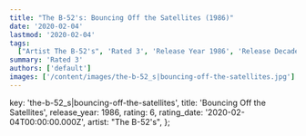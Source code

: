 ```yaml
---
title: "The B-52's: Bouncing Off the Satellites (1986)"
date: '2020-02-04'
lastmod: '2020-02-04'
tags:
  ["Artist The B-52's", 'Rated 3', 'Release Year 1986', 'Release Decade 1980']
summary: 'Rated 3'
authors: ['default']
images: ['/content/images/the-b-52_s|bouncing-off-the-satellites.jpg']
---
```


  key: 'the-b-52_s|bouncing-off-the-satellites',
  title: 'Bouncing Off the Satellites',
  release_year: 1986,
  rating: 6,
  rating_date: '2020-02-04T00:00:00.000Z',
  artist: "The B-52's",
};

<MusicRating data={data} />
